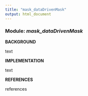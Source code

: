 ```yaml
---
title: "mask_dataDrivenMask"
output: html_document
---
```


### **Module:** ***mask_dataDrivenMask***

**BACKGROUND**

text

**IMPLEMENTATION** 

text

**REFERENCES**

references

